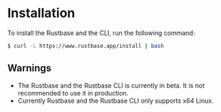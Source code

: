 # Installation

To install the Rustbase and the CLI, run the following command:

```bash
$ curl -L https://www.rustbase.app/install | bash
```

## Warnings

-   The Rustbase and the Rustbase CLI is currently in beta. It is not recommended to use it in production.
-   Currently Rustbase and the Rustbase CLI only supports x64 Linux.
